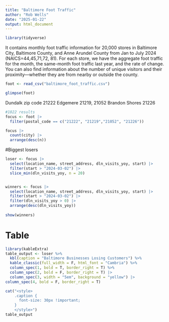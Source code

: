```yaml
---
title: "Baltimore Foot Traffic"
author: "Rob Wells"
date: "2025-01-22"
output: html_document
---
```


```r
library(tidyverse)
```

It contains monthly foot traffic information for 20,000 stores in Baltimore City, Baltimore County, and Anne Arundel County from Jan to July 2024 (NAICS=44,45,71,72, 81). For each store, we have the aggregate foot traffic for the month, the same-month foot traffic last year, and the rate of change. You can also find information about the number of unique visitors and their proximity—whether they are from nearby or outside the county.

```r
foot <- read_csv("baltimore_foot_traffic.csv")
```

```r
glimpse(foot)
```

Dundalk zip code 21222 Edgemere 21219, 21052 Brandon Shores 21226

```r
#1022 results
focus <- foot |> 
  filter(postal_code == c("21222", "21219","21052", "21226"))

focus |> 
  count(city) |> 
  arrange(desc(n))
```

#Biggest losers

```r
loser <- focus |> 
  select(location_name, street_address, dln_visits_yoy, start) |> 
  filter(start > "2024-03-02") |> 
  slice_min(dln_visits_yoy, n = 20)


winners <- focus |>
  select(location_name, street_address, dln_visits_yoy, start) |> 
  filter(start > "2024-03-02") |> 
  filter(dln_visits_yoy > 0) |>
  arrange(desc(dln_visits_yoy))
  
show(winners)
```

# Table

```r
library(kableExtra)
table_output <- loser %>%
  kbl(caption = "Baltimore Businesses Losing Customers") %>%
  kable_classic(full_width = F, html_font = "Cambria") %>%
  column_spec(1, bold = T, border_right = T) %>%
  column_spec(2, bold = F, border_right = T) |> 
  column_spec(3, width = "5em", background = "yellow") |> 
column_spec(4, bold = F, border_right = T) 

cat("<style>
    .caption {
      font-size: 30px !important;
    }
    </style>")
table_output


```

```r

```
